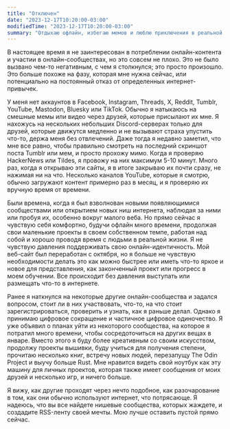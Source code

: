 ```yaml
---
title: "Отключен"
date: "2023-12-17T10:20:00-03:00"
modifiedTime: "2023-12-17T10:20:00-03:00"
summary: "Отдыхаю офлайн, избегаю мемов и люблю приключения в реальной жизни!"
---
```


В настоящее время я не заинтересован в потреблении онлайн-контента и участии в онлайн-сообществах, но это совсем не плохо. Это не было вызвано чем-то негативным, с чем я столкнулся; это просто произошло. Это больше похоже на фазу, которая мне нужна сейчас, или потенциально на постоянный отказ от определенных интернет-привычек.

У меня нет аккаунтов в Facebook, Instagram, Threads, X, Reddit, Tumblr, YouTube, Mastodon, Bluesky или TikTok. Обычно я натыкаюсь на смешные мемы или видео через друзей, которые присылают их мне. Я нахожусь на нескольких небольших Discord-серверах только для друзей, которые движутся медленно и не вызывают страха упустить что-то, держа меня без отвлечений. Даже тогда я недавно заметил, что мне все равно, чтобы правильно смотреть на последний скриншот поста Tumblr или мем, и просто прохожу мимо. Когда я проверяю HackerNews или Tildes, я провожу на них максимум 5-10 минут. Много раз, когда я открываю эти сайты, я в итоге закрываю их почти сразу, не нажимая ни на что. Несколько каналов YouTube, которые я смотрю, обычно загружают контент примерно раз в месяц, и я проверяю их вручную время от времени.

Были времена, когда я был взволнован новыми появляющимися сообществами или открытием новых ниш интернета, наблюдая за ними или пробуя их, особенно вокруг малого веба. Но прямо сейчас я чувствую себя комфортно, будучи офлайн много времени, продолжая свои маленькие проекты в своем собственном темпе, работая над собой и хорошо проводя время с людьми в реальной жизни. Я не чувствую давления поддерживать свою онлайн-идентичность. Мой веб-сайт был переработан с октября, но я больше не чувствую необходимости делать это как можно быстрее или иметь что-то яркое и новое для представления, как законченный проект или прогресс в моем обучении. Все происходит без давления выступать или размещать что-то в интернете.

Ранее я наткнулся на некоторые другие онлайн-сообщества и задался вопросом, стоит ли в них участвовать, что-то, на что стоит зарегистрироваться, проверить и узнать, как я раньше делал. Однако я принимаю цифровое сокращение и частичное цифровое одиночество. Я уже объявил о планах уйти из некоторого сообщества, на которое я потратил много времени, чтобы сосредоточиться на других вещах в январе. Вместо этого я буду более креативным со своим искусством, продолжу проекты вышивки, буду учиться для получения степени, прочитаю несколько книг, встречу новых людей, перезапущу The Odin Project и выучу больше Rust. Мне нравится видеть свой ноутбук как эту машину для личных проектов, которая также имеет сообщения от моих друзей и несколько игр, и ничего больше.

Я вижу, как другие проходят через нечто подобное, как разочарование в том, как они обычно используют интернет, что потрясающе. Я надеюсь, что вы все найдете нишевые сообщества, которых жаждете, и создадите RSS-ленту своей мечты. Мою лучше оставить пустой прямо сейчас.
